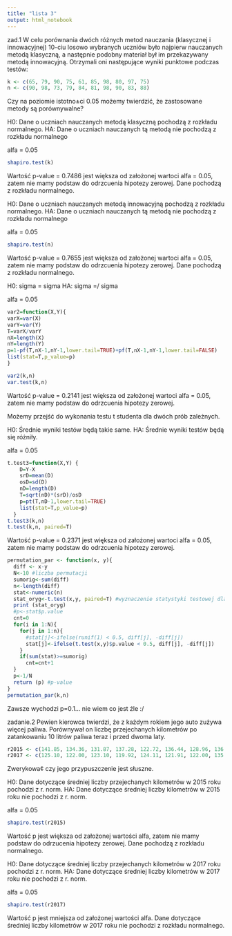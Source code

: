 ```yaml
---
title: "lista 3"
output: html_notebook
---
```


zad.1 W celu porównania dwóch różnych metod nauczania (klasycznej i innowacyjnej) 10-ciu losowo wybranych uczniów było najpierw nauczanych metodą klasyczną, a następnie podobny materiał był im przekazywany  metodą innowacyjną. Otrzymali oni następujące wyniki punktowe podczas testów:

```r
k <- c(65, 79, 90, 75, 61, 85, 98, 80, 97, 75)
n <- c(90, 98, 73, 79, 84, 81, 98, 90, 83, 88)
```

Czy na poziomie istotno±ci 0.05 możemy twierdzić, że zastosowane metody są porównywalne?

H0: Dane o uczniach nauczanych metodą klasyczną pochodzą z rozkładu normalnego.
HA: Dane o uczniach nauczanych tą metodą nie pochodzą z rozkładu normalnego

alfa = 0.05

```r
shapiro.test(k)
```

Wartość p-value = 0.7486 jest większa od założonej wartoci alfa = 0.05, zatem nie mamy podstaw do odrzcuenia hipotezy zerowej. Dane pochodzą z rozkładu normalnego.

H0: Dane o uczniach nauczanych metodą innowacyjną pochodzą z rozkładu normalnego.
HA: Dane o uczniach nauczanych tą metodą nie pochodzą z rozkładu normalnego

alfa = 0.05

```r
shapiro.test(n)
```

Wartość p-value = 0.7655 jest większa od założonej wartoci alfa = 0.05, zatem nie mamy podstaw do odrzcuenia hipotezy zerowej. Dane pochodzą z rozkładu normalnego.

H0: sigma = sigma
HA: sigma =/ sigma

alfa = 0.05

```r
var2=function(X,Y){
varX=var(X)
varY=var(Y)
T=varX/varY
nX=length(X)
nY=length(Y)
p=1-pf(T,nX-1,nY-1,lower.tail=TRUE)+pf(T,nX-1,nY-1,lower.tail=FALSE)
list(stat=T,p_value=p)
}
```


```r
var2(k,n)
var.test(k,n)
```

Wartość p-value = 0.2141 jest większa od założonej wartoci alfa = 0.05, zatem nie mamy podstaw do odrzcuenia hipotezy zerowej.

Możemy przejść do wykonania testu t studenta dla dwóch prób zależnych.

H0: Średnie wyniki testów będą takie same.
HA: Średnie wyniki testów będą się różniły.

alfa = 0.05

```r
t.test3=function(X,Y) {
    D=Y-X
    srD=mean(D)
    osD=sd(D)
    nD=length(D)
    T=sqrt(nD)*(srD)/osD
    p=pt(T,nD-1,lower.tail=TRUE)
    list(stat=T,p_value=p)
  }
t.test3(k,n)
t.test(k,n, paired=T)

```


Wartość p-value = 0.2371 jest większa od założonej wartoci alfa = 0.05, zatem nie mamy podstaw do odrzcuenia hipotezy zerowej.

```r
permutation_par <- function(x, y){
  diff <- x-y
  N<-10 #liczba permutacji
  sumorig<-sum(diff)
  n<-length(diff)
  stat<-numeric(n)
  stat_oryg<-t.test(x,y, paired=T) #wyznaczenie statystyki testowej dla oryginalnego zbioru danych
  print (stat_oryg)
  #p<-stat$p.value
  cnt=0
  for(i in 1:N){
    for(j in 1:n){
      #stat[j]<-ifelse(runif(1) < 0.5, diff[j], -diff[j])
      stat[j]<-ifelse(t.test(x,y)$p.value < 0.5, diff[j], -diff[j])
    }
    if(sum(stat)>=sumorig)
      cnt=cnt+1
  }
  p<-1/N
  return (p) #p-value
}
permutation_par(k,n)
```

Zawsze wychodzi p=0.1... nie wiem co jest źle :/
  
zadanie.2 Pewien kierowca twierdzi, że z każdym rokiem jego auto zużywa więcej paliwa. Porównywał on liczbę przejechanych kilometrów po zatankowaniu 10 litrów paliwa teraz i przed dwoma laty.

```r
r2015 <- c(141.85, 134.36, 131.87, 137.28, 122.72, 136.44, 128.96, 136.86)
r2017 <- c(125.10, 122.00, 123.10, 119.92, 124.11, 121.91, 122.00, 135.95, 127.10, 125.10)
```

Zwerykowa¢ czy jego przypuszczenie jest słuszne.


H0: Dane dotyczące średniej liczby przejechanych kilometrów w 2015 roku pochodzi z r. norm.
HA: Dane dotyczące średniej liczby kilometrów w 2015 roku nie pochodzi z r. norm.

alfa = 0.05

```r
shapiro.test(r2015)
```

Wartość p jest większa od założonej wartości alfa, zatem nie mamy podstaw do odrzucenia hipotezy zerowej. Dane pochodzą z rozkładu normalnego.

H0: Dane dotyczące średniej liczby przejechanych kilometrów w 2017 roku pochodzi z r. norm.
HA: Dane dotyczące średniej liczby kilometrów w 2017 roku nie pochodzi z r. norm.

alfa = 0.05

```r
shapiro.test(r2017)
```

Wartość p jest mniejsza od założonej wartości alfa. Dane dotyczące średniej liczby kilometrów w 2017 roku nie pochodzi z rozkładu normalnego. 

